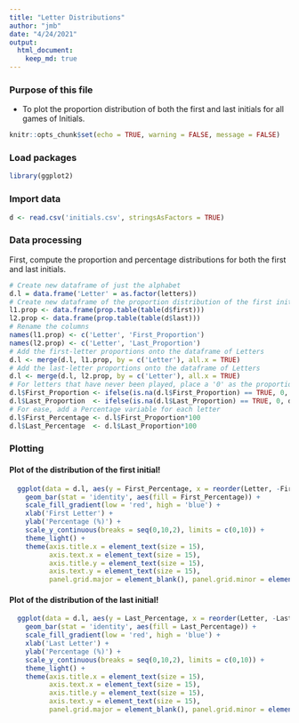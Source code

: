 ---
title: "Letter Distributions"
author: "jmb"
date: "4/24/2021"
output: 
  html_document:
    keep_md: true
---

### Purpose of this file
- To plot the proportion distribution of both the first and last initials for all games of Initials.

```{r setup, include=FALSE}
knitr::opts_chunk$set(echo = TRUE, warning = FALSE, message = FALSE)
```

### Load packages
```{r}
library(ggplot2)
```

### Import data
```{r}
d <- read.csv('initials.csv', stringsAsFactors = TRUE)
```

### Data processing

First, compute the proportion and percentage distributions for both the first and last initials.

```{r}
# Create new dataframe of just the alphabet
d.l = data.frame('Letter' = as.factor(letters))
# Create new dataframe of the proportion distribution of the first initial and last initial
l1.prop <- data.frame(prop.table(table(d$first)))
l2.prop <- data.frame(prop.table(table(d$last)))
# Rename the columns
names(l1.prop) <- c('Letter', 'First_Proportion')
names(l2.prop) <- c('Letter', 'Last_Proportion')
# Add the first-letter proportions onto the dataframe of Letters
d.l <- merge(d.l, l1.prop, by = c('Letter'), all.x = TRUE)
# Add the last-letter proportions onto the dataframe of Letters
d.l <- merge(d.l, l2.prop, by = c('Letter'), all.x = TRUE)
# For letters that have never been played, place a '0' as the proportion
d.l$First_Proportion <- ifelse(is.na(d.l$First_Proportion) == TRUE, 0, d.l$First_Proportion)
d.l$Last_Proportion  <- ifelse(is.na(d.l$Last_Proportion) == TRUE, 0, d.l$Last_Proportion)
# For ease, add a Percentage variable for each letter
d.l$First_Percentage <- d.l$First_Proportion*100
d.l$Last_Percentage  <- d.l$Last_Proportion*100
```

### Plotting

#### Plot of the distribution of the first initial!

```{r}
  ggplot(data = d.l, aes(y = First_Percentage, x = reorder(Letter, -First_Percentage))) +
    geom_bar(stat = 'identity', aes(fill = First_Percentage)) +
    scale_fill_gradient(low = 'red', high = 'blue') +
    xlab('First Letter') +
    ylab('Percentage (%)') +
    scale_y_continuous(breaks = seq(0,10,2), limits = c(0,10)) +
    theme_light() +
    theme(axis.title.x = element_text(size = 15),
          axis.text.x = element_text(size = 15),
          axis.title.y = element_text(size = 15),
          axis.text.y = element_text(size = 15),
          panel.grid.major = element_blank(), panel.grid.minor = element_blank())
```

#### Plot of the distribution of the last initial!

```{r}
  ggplot(data = d.l, aes(y = Last_Percentage, x = reorder(Letter, -Last_Percentage))) +
    geom_bar(stat = 'identity', aes(fill = Last_Percentage)) +
    scale_fill_gradient(low = 'red', high = 'blue') +
    xlab('Last Letter') +
    ylab('Percentage (%)') +
    scale_y_continuous(breaks = seq(0,10,2), limits = c(0,10)) +
    theme_light() +
    theme(axis.title.x = element_text(size = 15),
          axis.text.x = element_text(size = 15),
          axis.title.y = element_text(size = 15),
          axis.text.y = element_text(size = 15),
          panel.grid.major = element_blank(), panel.grid.minor = element_blank())
```

